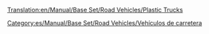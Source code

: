 [[Translation:en/Manual/Base Set/Road Vehicles/Plastic Trucks]]

{{es/Manual/Base Set/Road Vehicles/Vehículo de carretera|nombre    = Camión de plástico MightyMover
  |imagen    = en/Archive/Old 32bpp/MightyMover plastic.png
  |precio    = 9.596 € (4.798 £)
  |velocidad = 48 km/h
  |coste     = 842 € (421 £)
  |diseño    = 1935
  |duración  = 15
  |capacidad = 17.000 litros de plástico
}}
{{es/Manual/Base Set/Road Vehicles/Vehículo de carretera|nombre    = Camión de plástico Powernaught
  |imagen    = en/Archive/Old 32bpp/Powernaught plastic.png
  |precio    = 12.058 € (6.029 £)
  |velocidad = 88 km/h
  |coste     = 1.574 € (787 £)
  |diseño    = 1977
  |duración  = 15
  |capacidad = 19.000 litros de plástico
}}
{{es/Manual/Base Set/Road Vehicles/Vehículo de carretera|nombre    = Camión de plástico Wizzowow
  |imagen    = en/Archive/Old 32bpp/Wizzowow plastic.png
  |precio    = 12.878 € (6.439 £)
  |velocidad = 112 km/h
  |coste     = 2.250 € (1.125 £)
  |diseño    = 2011
  |duración  = 15
  |capacidad = 22.000 litros de plástico
}}

[[Category:es/Manual/Base Set/Road Vehicles/Vehículos de carretera]]